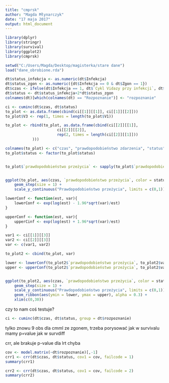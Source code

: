 ```yaml
---
title: "cmprsk"
author: "Magda Młynarczyk"
date: "17 maja 2017"
output: html_document
---
```


```r
library(dplyr)
library(stringr)
library(survival)
library(ggplot2)
library(cmprsk)

setwd("C:/Users/Magda/Desktop/magisterka/stare dane")
load("dane_obrobione.rda")

dt$status_infekcja <- as.numeric(dt$Infekcja)
dt$status_zgon <- as.numeric({dt$Infekcja == 0 & dt$Zgon == 1})
dt$czas <- ifelse(dt$Infekcja == 1, dt$`Cykl Vidazy przy infekcji`, dt$OS)
dt$status <- dt$status_infekcja+2*dt$status_zgon
colnames(dt)[which(colnames(dt) == "Rozpoznanie")] <- "rozpoznanie"
```

```r
ci <- cuminc(dt$czas, dt$status)
to_plot <- as.data.frame(cbind(ci[[1]][[1]], ci[[1]][[2]]))
to_plot$V3 <- rep(1, times = length(to_plot$V1))

to_plot <- rbind(to_plot, as.data.frame(cbind(ci[[2]][[1]], 
                       ci[[2]][[2]],
                       rep(2, times = length(ci[[2]][[1]]))
            )))

colnames(to_plot) <- c("czas", "prawdopodobieństwo zdarzenia", "status")
to_plot$status <- factor(to_plot$status)


to_plot$`prawdopodobieństwo przeżycia` <- sapply(to_plot$`prawdopodobieństwo zdarzenia`, function(x) 1-x)


ggplot(to_plot, aes(czas, `prawdopodobieństwo przeżycia`, color = status)) + 
    geom_step(size = 1) + 
    scale_y_continuous("Prawdopodobieństwo przeżycia", limits = c(0,1)) 


```

```r

lowerConf <- function(est, var){
    lowerConf <- exp(log(est) - 1.96*sqrt(var)/est)
}

upperConf <- function(est, var){
    upperCinf <- exp(log(est) + 1.96*sqrt(var)/est)
}

var1 <- ci[[1]][[3]]
var2 <- ci[[2]][[3]]
var <- c(var1, var2)

to_plot2 <- cbind(to_plot, var)

lower <- lowerConf(to_plot2$`prawdopodobieństwo przeżycia`, to_plot2$var)
upper <- upperConf(to_plot2$`prawdopodobieństwo przeżycia`, to_plot2$var)


ggplot(to_plot2, aes(czas, `prawdopodobieństwo przeżycia`, color = status)) + 
    geom_step(size = 1) + 
    scale_y_continuous("Prawdopodobieństwo przeżycia", limits = c(0,1)) +
    geom_ribbon(aes(ymin = lower, ymax = upper), alpha = 0.3) +
    xlim(c(0,30))


```
czy to nam coś testuje?
```r
ci <- cuminc(dt$czas, dt$status, group = dt$rozpoznanie)

```

tylko znowu 9 obs dla cmml ze zgonem, trzeba porysować jak w survivalu
mamy p=value jak w survdiff


crr, ale brakuje p-value dla lrt chyba
```r
cov <- model.matrix(~dt$rozpoznanie)[,-1]
crr1 <- crr(dt$czas, dt$status, cov1 = cov, failcode = 1)
summary(crr1)

crr2 <- crr(dt$czas, dt$status, cov1 = cov, failcode = 2)
summary(crr2)

```
